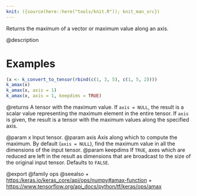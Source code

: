 ```yaml
---
knit: ({source(here::here("tools/knit.R")); knit_man_src})
---
```

Returns the maximum of a vector or maximum value along an axis.

@description

# Examples
```r
(x <- k_convert_to_tensor(rbind(c(1, 3, 5), c(1, 5, 2))))
k_amax(x)
k_amax(x, axis = 1)
k_amax(x, axis = 1, keepdims = TRUE)
```

@returns
A tensor with the maximum value. If `axis = NULL`, the result is a scalar
value representing the maximum element in the entire tensor. If `axis` is
given, the result is a tensor with the maximum values along
the specified axis.

@param x Input tensor.
@param axis Axis along which to compute the maximum.
    By default (`axis = NULL`), find the maximum value in all the
    dimensions of the input tensor.
@param keepdims If `TRUE`, axes which are reduced are left in the result as
    dimensions that are broadcast to the size of the original
    input tensor. Defaults to `FALSE`.

@export
@family ops
@seealso
+ <https:/keras.io/keras_core/api/ops/numpy#amax-function>
+ <https://www.tensorflow.org/api_docs/python/tf/keras/ops/amax>
